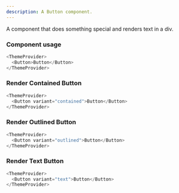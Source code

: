 ```yaml
---
description: A Button component.
---
```



A component that does something special and renders text in a div.

### Component usage

```js
<ThemeProvider>
  <Button>Button</Button>
</ThemeProvider>
```

### Render Contained Button

```js live
<ThemeProvider>
  <Button variant="contained">Button</Button>
</ThemeProvider>
```

### Render Outlined Button

```js live
<ThemeProvider>
  <Button variant="outlined">Button</Button>
</ThemeProvider>
```

### Render Text Button

```js live
<ThemeProvider>
  <Button variant="text">Button</Button>
</ThemeProvider>
```
